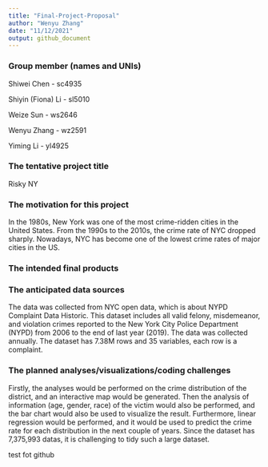 ```yaml
---
title: "Final-Project-Proposal"
author: "Wenyu Zhang"
date: "11/12/2021"
output: github_document
---
```


### Group member (names and UNIs)
Shiwei Chen - sc4935

Shiyin (Fiona) Li - sl5010

Weize Sun - ws2646

Wenyu Zhang - wz2591

Yiming Li - yl4925

### The tentative project title

Risky NY

### The motivation for this project
In the 1980s, New York was one of the most crime-ridden cities in the United States. From the 1990s to the 2010s, the crime rate of NYC dropped sharply. Nowadays, NYC has become one of the lowest crime rates of major cities in the US.

### The intended final products

### The anticipated data sources
The data was collected from NYC open data, which is about NYPD Complaint Data Historic. This dataset includes all valid felony, misdemeanor, and violation crimes reported to the New York City Police Department (NYPD) from 2006 to the end of last year (2019). The data was collected annually. The dataset has 7.38M rows and 35 variables, each row is a complaint.

### The planned analyses/visualizations/coding challenges
Firstly, the analyses would be performed on the crime distribution of the district, and an interactive map would be generated. Then the analysis of information (age, gender, race) of the victim would also be performed, and the bar chart would also be used to visualize the result. Furthermore, linear regression would be performed, and it would be used to predict the crime rate for each distribution in the next couple of years. Since the dataset has 7,375,993 datas, it is challenging to tidy such a large dataset. 



test fot github
